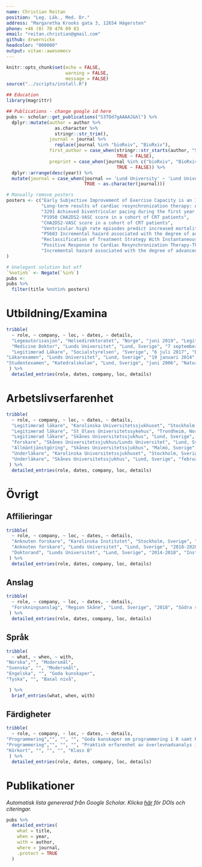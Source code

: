 ```yaml
---
name: Christian Reitan
position: "Leg. Läk., Med. Dr."
address: "Margaretha Krooks gata 3, 12654 Hägersten"
phone: +46 (0) 70 476 09 83
email: "reitan.christian@gmail.com"
github: drwernicke
headcolor: "000000"
output: vitae::awesomecv
---
```


```r
knitr::opts_chunk$set(echo = FALSE, 
                      warning = FALSE,
                      message = FALSE)
source("../scripts/install.R")
```

```r
## Education
library(magrittr)

## Publications - change google id here
pubs <- scholar::get_publications("S3TOd7gAAAAJ&hl") %>% 
  dplyr::mutate(author = author %>% 
                  as.character %>% 
                  stringr::str_trim(),
                journal = journal %>% 
                  replace(journal %in% "bioRxiv", "BioRxiv"), 
                first_author = case_when(stringr::str_starts(author, "S Abbott") ~ TRUE,
                                         TRUE ~ FALSE),
                preprint = case_when(journal %in% c("bioRxiv", "BioRxiv") ~ TRUE,
                                         TRUE ~ FALSE)) %>% 
  dplyr::arrange(desc(year)) %>%
  mutate(journal = case_when(journal == 'Lund University' ~ 'Lund University, Thesis',
                             TRUE ~ as.character(journal)))

# Manually remove posters
posters <- c("Early Subjective Improvement of Exercise Capacity is an Indpendent Predictor of Long Term Survival in Cardiac Resynchronization Therapy Patients",
             "Long-term results of cardiac resynchronization therapy: A comparison between CRT-pacemakers versus primary prophylactic CRT-defibrillators (vol 38, pg 758, 2015)",
             "3291 Achieved biventricular pacing during the first year of follow-up predicts long-term outcome in patients with heart failure treated with cardiac resynchronization therapy",
             "P1950 CHA2DS2-VASC score in a cohort of CRT patients",
             "CHA2DS2-VASC score in a cohort of CRT patients",
             "Ventricular high rate episodes predict increased mortality in heart failure patients treated with CRT (vol 49, pg 20, 2015)",
             "P5683 Incremental hazard associated with the degree of advanced intaratrial block in cardiac resynchronization therapy treated heart failure patients",
             "Reclassification of Treatment Strategy With Instantaneous Wave-Free Ratio and Fractional Flow Reserve",
             "Positive Response to Cardiac Resynchronization Therapy-The Role of NTproBNP",
             "Incremental hazard associated with the degree of advanced intaratrial block in cardiac resynchronization therapy treated heart failure patients"
)

# Unelegant solution but wtf
`%notin%` <- Negate(`%in%`)
pubs <- 
pubs %>%
  filter(title %notin% posters) 

```

# Utbildning/Examina
```r
tribble(
  ~ role, ~ company, ~ loc, ~ dates, ~ details,
  "Legeautorisasjon", "Helsedirektoratet", "Norge", "juni 2019", "Legitimation att arbeta som läkare i Norge.",
  "Medicine Doktor", "Lunds Universitet", "Lund, Sverige", "7 september 2018", "Lunds Universitet, medicinska fakulteten, institutionen för kliniska vetenskaper, avd. för kardiologi. Doktorandutbildning. Avhandlingens titel: Cardiac Resynchronization Therapy - Risk stratification and long-term outcome",
  "Legitimerad Läkare", "Socialstyrelsen", "Sverige", "6 juli 2017", "Efter fullgjord allmäntjänstgöring vid Skånes Universitetssjukhus.",
"Läkarexamen", "Lunds Universitet", "Lund, Sverige", "19 januari 2014", "Efter fullgjord läkarutbildning vid Lunds Universitet.",
"Studentexamen", "Katedralskolan", "Lund, Sverige", "juni 2006", "Naturvetenskapligt program"
 ) %>% 
  detailed_entries(role, dates, company, loc, details)
```

# Arbetslivserfarenhet

```r
tribble(
  ~ role, ~ company, ~ loc, ~ dates, ~ details,
  "Legitimerad läkare", "Karolinska Universitetssjukhuset", "Stockholm, Sverige", "oktober 2018 - pågående", "Medicinsk Enhet Thoraxkirurgi, Tema Hjärta-Kärl",
  "Legitimerad läkare", "St Olavs Universitetssykehus", "Trondheim, Norge", "juni 2019 - pågående", "Vikarierande läkare, Klinikk for Thoraxkirurgi. Enstaka veckor.",
  "Legitimerad läkare", "Skånes Universitetssjukhus", "Lund, Sverige", "september 2017 -  september 2018", "Sektion Thoraxkirurgi",
  "Forskare", "Skånes Universitetssjukhus/Lunds Universitet", "Lund, Sverige", "juni 2017 - Augusti 2017", "Forskare/doktorand, Kardiologi",
  "Allmäntjänstgöring", "Skånes Universitetssjukhus", "Malmö, Sverige", "juni 2015 - juni 2017", "Allmäntjänstgöring med forskning (Forskar-AT)",
  "Underläkare", "Karolinska Universitetssjukhuset", "Stockholm, Sverige", "september 2014 - juni 2015", "Thoraxkliniken",
  "Underläkare", "Skånes Universitetssjukhus", "Lund, Sverige", "februari 2014 - juli 2014", "Akutmottagningen"
 ) %>% 
  detailed_entries(role, dates, company, loc, details)
```
\newpage
# Övrigt 

## Affilieringar
```r
tribble(
  ~ role, ~ company, ~ loc, ~ dates, ~ details,
  "Anknuten forskare", "Karolinska Institutet", "Stockholm, Sverige", "2020 - pågående", "Institutionen för molekylär medicin och kirurgi, Thoraxkirurgi",
  "Anknuten forskare", "Lunds Universitet", "Lund, Sverige", "2018-2020", "Institutionen för kliniska vetenskaper Lund, Kardiologi",
  "Doktorand", "Lunds Universitet", "Lund, Sverige", "2014-2018", "Institutionen för kliniska vetenskaper Lund, Kardiologi"
 ) %>% 
  detailed_entries(role, dates, company, loc, details)
```


## Anslag
```r
tribble(
  ~ role, ~ company, ~ loc, ~ dates, ~ details,
  "Forskningsanslag", "Region Skåne", "Lund, Sverige", "2018", "Södra sjukvårdsregionens doktorandsanslag, 180 000 kr. Dnr. REGSKANE-724061"
 ) %>% 
  detailed_entries(role, dates, company, loc, details)
```

<!-- ## Kurser
```r
tribble(
  ~ role, ~ company, ~ loc, ~ dates, ~ details,
  "CALS", "Karolinska Universitetssjukhuset", "Stockholm, Sverige", "september 2019", "Cardiac Surgery Advanced Life Support, hjärtstoppsomhändertagande av hjärtopererade patienter.",
  "Doktorandkurser", "Lunds Universitet", "Lund, Sverige", "2016-2018", "Tillämpad statistik II - inriktning mot klinisk forskning",
  "ATLS", "Norra Älvsborgs Länssjukhus", "Trollhättan, Sverige", "november 2017", "Advanced Trauma Life Support, kurs i akut traumaomhändertagande.",
  "Forskningskurs", "Svenska kardiologföreningen", "Rosersberg, Sverige", "november 2016","Kardiologiskt forskningsmöte",
  "Doktorandkurser", "Lunds Universitet", "Lund, Sverige", "2016-2018", "Muntlig kommunikation",
  "Doktorandkurser", "Lunds Universitet", "Lund, Sverige", "2016-2018", "Vetenskaplig kommunikation",
  "Doktorandkurser", "Lunds Universitet", "Lund, Sverige", "2016-2018", "Tillämpad statistik - allmän inriktning"
 ) %>% 
  detailed_entries(role, dates, company, loc, details)
```
--->

## Språk
```r
tribble(
  ~ what, ~ when, ~ with,
"Norska","", "Modersmål",
"Svenska", "", "Modersmål",
"Engelska", "", "Goda kunskaper",
"Tyska", "", "Basal nivå",

 ) %>% 
  brief_entries(what, when, with)
```


## Färdigheter

```r
tribble(
  ~ role, ~ company, ~ loc, ~ dates, ~ details,
"Programmering","", "", "", "Goda kunskaper om programmering i R samt Rmarkdown, Latex, och git.",
"Programmering","", "", "", "Praktisk erfarenhet av överlevnadsanalys inklusive relativ överlevnad, propensity score-baserade metoder, generalised boosted models och 'Tidy data'.",
"Körkort", "", "", "", "Klass B"
 ) %>% 
  detailed_entries(role, dates, company, loc, details)
````

\pagebreak

# Publikationer

*Automatisk lista genererad från Google Scholar. Klicka [här](https://scholar.google.com/citations?user=S3TOd7gAAAAJ&hl=sv&oi=ao) för DOIs och citeringar.*


```r
pubs %>% 
  detailed_entries(
    what = title,
    when = year,
    with = author,
    where = journal,
    .protect = TRUE
  )
```



